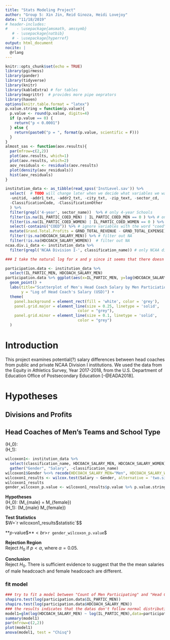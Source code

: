 ```yaml
---
title: "Stats Modeling Project"
author: "Group 5: Xin Jin, Reid Ginoza, Heidi Lovejoy"
date: "11/18/2019"
# header-includes:
#    - \usepackage{amsmath, amssymb}
   # - \usepackage{natbib}
   # - \usepackage{hyperref}
output: html_document
nocite: | 
  @rlang
---
```


```r
knitr::opts_chunk$set(echo = TRUE)
library(pgirmess)
library(pander)
library(tidyverse)
library(knitr)
library(kableExtra) # for tables
library(magrittr)  # provides more pipe oeprators
library(haven)
options(knitr.table.format = "latex")
p.value.string = function(p.value){
  p.value <- round(p.value, digits=4)
  if (p.value == 0) {
    return("p < 0.0001")
  } else {
    return(paste0("p = ", format(p.value, scientific = F)))
  }
}
almost_sas <- function(aov.results){
  par(mfrow=c(2,2))
  plot(aov.results, which=1)
  plot(aov.results, which=2)
  aov_residuals <- residuals(aov.results)
  plot(density(aov_residuals))
  hist(aov_residuals)
}
```


```r
institution_data <- as_tibble(read_spss('InstLevel.sav')) %>%
  select(  # TODO will change later when we decide what variables we want
  -unitid, -addr1_txt, -addr2_txt, -city_txt, -zip_text, -sector_cd,
  -ClassificationCode, -ClassificationOther
  ) %>%
  filter(grepl('4-year', sector_name))  %>% # only 4-year Schools
  filter(is.na(IL_PARTIC_COED_MEN) | IL_PARTIC_COED_MEN == 0 ) %>% # only schools with no male participants in coed
  filter(is.na(IL_PARTIC_COED_WOMEN) | IL_PARTIC_COED_WOMEN == 0 ) %>% # only schools with no female participants in coed
  select(-contains("COED")) %>% # ignore variables with the word "coed"
  mutate(Grand.Total.Profits = GRND_TOTAL_REVENUE - GRND_TOTAL_EXPENSE) %>%
  filter(!is.na(HDCOACH_SALARY_MEN)) %>% # filter out NA
  filter(!is.na(HDCOACH_SALARY_WOMEN))  # filter out NA
ncaa.div.i_data <- institution_data %>%
  filter(grepl('NCAA Division I-', classification_name)) # only NCAA division 1
```


```r

### I take the natural log for x and y since it seems that there doesn't exist a lineal relationship between them in the original scatter plot.

participation.data <- institution_data %>%
  select(IL_PARTIC_MEN, HDCOACH_SALARY_MEN)
participation.data %>% ggplot(aes(x=IL_PARTIC_MEN, y=log(HDCOACH_SALARY_MEN))) +
  geom_point() +
  labs(title="Scatterplot of Men's Head Coach Salary by Men Particiation Counts", x = "Log of Count of Men Participating",
       y = "Log of Head Coach's Salary (USD)") +
  theme(
    panel.background = element_rect(fill = 'white', color = 'grey'),
    panel.grid.major = element_line(size = 0.25, linetype = 'solid',
                                color = "grey"), 
    panel.grid.minor = element_line(size = 0.1, linetype = 'solid',
                                color = "grey")
  )

```

# Introduction
<!-- %TODO Briefly give meaning to your project – what is the background and why is this project important?  (20 points) -->

This project examines potential(?) salary differences between head coaches from public and private NCAA Division I institutions. We used the data from the Equity in Athletics Survey, Year 2017-2018, from the U.S. Department of Education Office of Postsecondary Education [-@EADA2018].

# Hypotheses

## Divisions and Profits

## Head Coaches of Men's Teams and School Type
<!-- %TODO Clearly state the hypotheses being tested. (20 points) -->
<!-- Note: we need the two spaces at the end of the first line of the hypothesis test-->
\(H_0\):  
\(H_1\):



```r
wilcoxon1<- institution_data %>%
  select(classification_name, HDCOACH_SALARY_MEN, HDCOACH_SALARY_WOMEN) %>%
  gather("Gender", "Salary", -classification_name)
wilcoxon1$Gender %<>% recode(HDCOACH_SALARY_MEN="Men", HDCOACH_SALARY_WOMEN="Women")
wilcoxon1_results <- wilcox.test(Salary ~ Gender, alternative = 'two.sided', data = wilcoxon1, paired = FALSE)
wilcoxon1_results
gender_wilcoxon_p.value <- wilcoxon1_results$p.value %>% p.value.string
```
**Hypotheses**<br>
\(H_0\):  \(M_{male} = M_{female}\)<br>
\(H_1\): \(M_{male} \ne M_{female}\)

**Test Statistics**<br>
$W=`r wilcoxon1_results$statistic`$$

**$p$-value$$**<br>
$`r gender_wilcoxon_p.value`$

**Rejection Region**<br>
Reject $H_0$ if $p<\alpha$, where $\alpha = 0.05$.

**Conclusion**<br>
Reject $H_0$. There is sufficient evidence to suggest that the the mean salaries of male headcoach and female headcoach are different.

### fit model
```r
### try to fit a model between "Count of Men Participating" and "Head Coach's Salary"
shapiro.test(log(participation.data$IL_PARTIC_MEN))
shapiro.test(log(participation.data$HDCOACH_SALARY_MEN)) 
### the results indicates that the datas don't follow normal distribution.
model1=glm(log(HDCOACH_SALARY_MEN) ~ log(IL_PARTIC_MEN),data=participation.data)
summary(model1)
par(mfrow=c(2,2))
plot(model1)
anova(model1, test = "Chisq")
```
